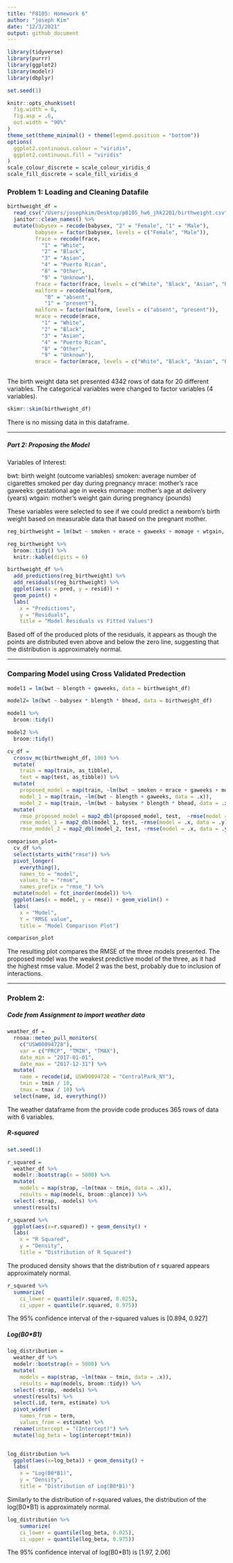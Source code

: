 ```yaml
---
title: "P8105: Homework 6"
author: "joseph Kim"
date: "12/3/2021"
output: github_document
---
```


```r
library(tidyverse)
library(purrr)
library(ggplot2)
library(modelr)
library(dbplyr)

set.seed(1)

knitr::opts_chunk$set(
  fig.width = 6,
  fig.asp = .6, 
  out.width = "90%"
)
theme_set(theme_minimal() + theme(legend.position = "bottom"))
options(
  ggplot2.continuous.colour = "viridis",
  ggplot2.continuous.fill = "viridis"
)
scale_colour_discrete = scale_colour_viridis_d
scale_fill_discrete = scale_fill_viridis_d
```

### Problem 1: Loading and Cleaning Datafile

```r
birthweight_df = 
  read_csv("/Users/josephkim/Desktop/p8105_hw6_jhk2201/birthweight.csv") %>% 
  janitor::clean_names() %>% 
  mutate(babysex = recode(babysex, "2" = "Female", "1" = "Male"),
         babysex = factor(babysex, levels = c("Female", "Male")),
         frace = recode(frace,
           "1" = "White", 
           "2" = "Black",
           "3" = "Asian",
           "4" = "Puerto Rican",
           "8" = "Other",
           "9" = "Unknown"),
         frace = factor(frace, levels = c("White", "Black", "Asian", "Puerto Rican", "Other", "Unknown")), 
         malform = recode(malform, 
            "0" = "absent",
            "1" = "present"),
         malform = factor(malform, levels = c("absent", "present")),
         mrace = recode(mrace,
           "1" = "White", 
           "2" = "Black",
           "3" = "Asian",
           "4" = "Puerto Rican",
           "8" = "Other",
           "9" = "Unknown"),
         mrace = factor(mrace, levels = c("White", "Black", "Asian", "Puerto Rican", "Other", "Unknown")))
      
```

The birth weight data set presented 4342 rows of data for 20 different variables.
The categorical variables were changed to factor variables (4 variables). 

```r
skimr::skim(birthweight_df)
```

There is no missing data in this dataframe. 

------

##### Part 2: Proposing the Model 

Variables of Interest: 

bwt: birth weight (outcome variables)
smoken: average number of cigarettes smoked per day during pregnancy 
mrace: mother's race 
gaweeks: gestational age in weeks 
momage: mother's age at delivery (years)
wtgain: mother's weight gain during pregnancy (pounds)

These variables were selected to see if we could predict a newborn's birth weight based on measurable data that based on the pregnant mother. 

```r
reg_birthweight = lm(bwt ~ smoken + mrace + gaweeks + momage + wtgain, data = birthweight_df)

reg_birthweight %>% 
  broom::tidy() %>% 
  knitr::kable(digits = 6)

birthweight_df %>% 
  add_predictions(reg_birthweight) %>% 
  add_residuals(reg_birthweight) %>% 
  ggplot(aes(x = pred, y = resid)) + 
  geom_point() + 
  labs( 
    x = "Predictions", 
    y = "Residuals", 
    title = "Model Residuals vs Fitted Values")
```

Based off of the produced plots of the residuals, it appears as though the points are distributed even above and below the zero line, suggesting that the distribution is approximately normal. 

-----

### Comparing Model using Cross Validated Predection

```r
model1 = lm(bwt ~ blength + gaweeks, data = birthweight_df)

model2= lm(bwt ~ babysex * blength * bhead, data = birthweight_df)

model1 %>% 
  broom::tidy()

model2 %>% 
  broom::tidy()
```

```r
cv_df =
  crossv_mc(birthweight_df, 100) %>% 
  mutate(
    train = map(train, as_tibble),
    test = map(test, as_tibble)) %>% 
  mutate(
    proposed_model = map(train, ~lm(bwt ~ smoken + mrace + gaweeks + momage + wtgain, data = .x)),
    model_1 = map(train, ~lm(bwt ~ blength + gaweeks, data = .x)),
    model_2 = map(train, ~lm(bwt ~ babysex * blength * bhead, data = .x))) %>% 
  mutate(
    rmse_proposed_model = map2_dbl(proposed_model, test,  ~rmse(model = .x, data = .y)),
    rmse_model_1 = map2_dbl(model_1, test, ~rmse(model = .x, data = .y)),
    rmse_moddel_2 = map2_dbl(model_2, test, ~rmse(model = .x, data = .y)))
```

```r
comparison_plot= 
  cv_df %>% 
  select(starts_with("rmse")) %>% 
  pivot_longer(
    everything(),
    names_to = "model", 
    values_to = "rmse",
    names_prefix = "rmse_") %>% 
  mutate(model = fct_inorder(model)) %>% 
  ggplot(aes(x = model, y = rmse)) + geom_violin() +
  labs( 
    x = "Model", 
    Y = "RMSE value", 
    title = "Model Comparison Plot")

comparison_plot
```

The resulting plot compares the RMSE of the three models presented. The proposed model was the weakest predictive model of the three, as it had the highest rmse value. Model 2 was the best, probably due to inclusion of interactions. 

-----

### Problem 2: 

##### Code from Assignment to import weather data
```r
weather_df = 
  rnoaa::meteo_pull_monitors(
    c("USW00094728"),
    var = c("PRCP", "TMIN", "TMAX"), 
    date_min = "2017-01-01",
    date_max = "2017-12-31") %>%
  mutate(
    name = recode(id, USW00094728 = "CentralPark_NY"),
    tmin = tmin / 10,
    tmax = tmax / 10) %>%
  select(name, id, everything())

```

The weather dataframe from the provide code produces 365 rows of data with 6 variables. 

##### R-squared
```r
set.seed(1)

r_squared = 
  weather_df %>% 
  modelr::bootstrap(n = 5000) %>% 
  mutate(
    models = map(strap, ~lm(tmax ~ tmin, data = .x)),
    results = map(models, broom::glance)) %>% 
  select(-strap, -models) %>% 
  unnest(results) 

r_squared %>% 
  ggplot(aes(x=r.squared)) + geom_density() + 
  labs( 
    x = "R Squared", 
    y = "Density", 
    title = "Distribution of R Squared")
```

The produced density shows that the distribution of r squared appears approximately normal. 

```r
r_squared %>% 
  summarize(
    ci_lower = quantile(r.squared, 0.025), 
    ci_upper = quantile(r.squared, 0.975))
```

The 95% confidence interval of the r-squared values is [0.894, 0.927]

##### Log(B0*B1)
```r
log_distribution = 
  weather_df %>% 
  modelr::bootstrap(n = 5000) %>% 
  mutate(
    models = map(strap, ~lm(tmax ~ tmin, data = .x)),
    results = map(models, broom::tidy)) %>% 
  select(-strap, -models) %>% 
  unnest(results) %>% 
  select(.id, term, estimate) %>% 
  pivot_wider(
    names_from = term, 
    values_from = estimate) %>% 
  rename(intercept = "(Intercept)") %>% 
  mutate(log_beta = log(intercept*tmin))  


log_distribution %>% 
  ggplot(aes(x=log_beta)) + geom_density() + 
  labs( 
    x = "Log(B0*B1)", 
    y = "Density", 
    title = "Distribution of Log(B0*B1)")
```

Similarly to the distribution of r-squared values, the distribution of the log(B0*B1) is approximately normal. 

```r
log_distribution %>% 
    summarize(
    ci_lower = quantile(log_beta, 0.025), 
    ci_upper = quantile(log_beta, 0.975))
```

The 95% confidence interval of log(B0*B1) is [1.97, 2.06]


